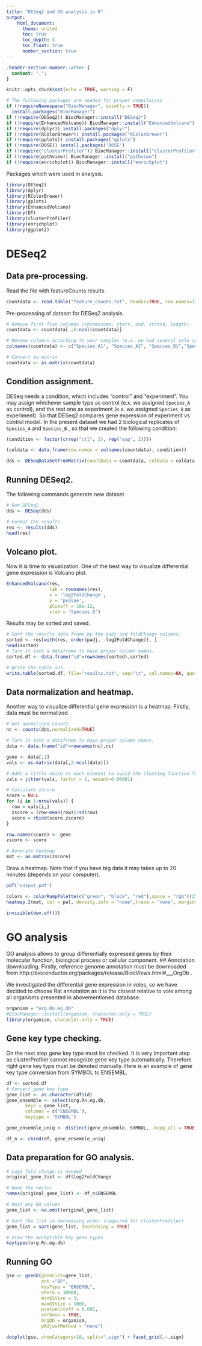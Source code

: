 ```yaml
---
title: "DESeq2 and GO analysis in R"
output:
    html_document:
      theme: united
      toc: true
      toc_depth: 3
      toc_float: true
      number_section: true
---
```


```css
.header-section-number::after {
  content: ".";
}
```


```r
knitr::opts_chunk$set(echo = TRUE, warning = F)

```

```r
# The following packages are needed for proper compilation
if (!requireNamespace("BiocManager", quietly = TRUE))
  install.packages("BiocManager")
if (!require(DESeq2)) BiocManager::install("DESeq2")
if (!require(EnhancedVolcano)) BiocManager::install("EnhancedVolcano")
if (!require(dplyr)) install.packages("dplyr")
if (!require(RColorBrewer)) install.packages("RColorBrewer")
if (!require(gplots)) install.packages("gplots")
if (!require(DOSE)) install.packages('DOSE')
if (!require("clusterProfiler")) BiocManager::install("clusterProfiler", version = "3.9")
if (!require(pathview)) BiocManager::install("pathview")
if (!require(enrichplot)) BiocManager::install("enrichplot")
```

Packages which were used in analysis.
```r
library(DESeq2)
library(dplyr)
library(RColorBrewer)
library(gplots)
library(EnhancedVolcano)
library(DT)
library(clusterProfiler)
library(enrichplot)
library(ggplot2)

```

# DESeq2
## Data pre-processing.
Read the file with featureCounts results.
```r
countdata <- read.table("feature_counts.txt", header=TRUE, row.names=1)
```

Pre-processing of dataset for DESeq2 analysis.
```r
# Remove first five columns (chromosome, start, end, strand, length)
countdata <- countdata[ ,6:ncol(countdata)]

# Rename columns according to your samples (e.x. we had several vole species)
colnames(countdata) <- c("Species_A1", "Species_A2", "Species_B1","Species_B2")

# Convert to matrix
countdata <- as.matrix(countdata)
```

## Condition assignment.
DESeq needs a condition, which includes "control" and "experiment". You may assign whichever sample type as control (e.x. we assigned `Species_A` as control), and the rest one as experiment (e.x. we assigned `Species_B` as experiment). So that DESeq2 compares gene expression of experiment vs control model.
In the present dataset we had 2 biological replicates of `Species_A` and `Species_B` , so that we created the following condition:
```r
(condition <- factor(c(rep("ctl", 2), rep("exp", 2))))

(coldata <- data.frame(row.names = colnames(countdata), condition))

dds <- DESeqDataSetFromMatrix(countData = countdata, colData = coldata, design = ~ condition)
```

## Running DESeq2.
The following commands generate new dataset
```r
# Run DESeq2
dds <- DESeq(dds)

# Format the results
res <- results(dds)
head(res)
```
## Volcano plot.
Now it is time to visualization. One of the best way to visualize differential gene expression is Volcano plot.
```r
EnhancedVolcano(res,
                lab = rownames(res),
                x = 'log2FoldChange',
                y = 'pvalue',
                pCutoff = 10e-12,
                xlab = 'Species B')
```

Results may be sorted and saved.
```r
# Sort the results data frame by the padj and foldChange columns.
sorted <- res[with(res, order(padj, -log2FoldChange)), ]
head(sorted)
# Turn it into a dataframe to have proper column names.
sorted.df <- data.frame("id"=rownames(sorted),sorted)

# Write the table out.
write.table(sorted.df, file="results.txt", sep="\t", col.names=NA, quote=FALSE)
```


## Data normalization and heatmap.
Another way to visualize differential gene expression is a heatmap. 
Firstly, data must be normalized.

```r
# Get normalized counts
nc <- counts(dds,normalized=TRUE)

# Turn it into a dataframe to have proper column names.
data <- data.frame("id"=rownames(nc),nc)

gene <- data[,1]
vals <- as.matrix(data[,2:ncol(data)])

# Adds a little noise to each element to avoid the clusting function failing on zero variance datalines.
vals = jitter(vals, factor = 1, amount=0.00001)

# Calculate zscore
score = NULL
for (i in 1:nrow(vals)) {
  row = vals[i,]
  zscore = (row-mean(row))/sd(row)
  score = rbind(score,zscore)
}

row.names(score) <- gene
zscore <- score

# Generate heatmap
mat <- as.matrix(zscore)
```

Draw a heatmap. Note that if you have big data it may takes up to 20 minutes (depends on your computer).

```r
pdf('output.pdf')

colors <- colorRampPalette(c("green", "black", "red"),space = "rgb")(256)
heatmap.2(mat, col = pal, density.info = "none",trace = "none", margins = c(14,14), lhei = c(1,5))

invisible(dev.off())
```

# GO analysis
GO analysis allows to group differentially expressed genes by their molecular function, biological process or cellular component.
## Annotation downloading.
Firstly, reference genome annotation must be downloaded from http://bioconductor.org/packages/release/BiocViews.html#___OrgDb .

We investigated the differential gene expression in voles, so we have decided to choose Rat annotation as it is the closest relative to vole among all organisms presented in abovementioned database.
```r
organism = "org.Rn.eg.db"
#BiocManager::install(organism, character.only = TRUE)
library(organism, character.only = TRUE)
```
## Gene key type checking.
On the next step gene key type must be checked. It is very important step as clusterProfiler cannot recognize gene key type automatically. Therefore right gene key type must be denoted manually.
Here is an example of gene key type conversion from SYMBOL to ENSEMBL.
```r
df <- sorted.df
# Convert gene key type
gene_list <- as.character(df$id)
gene_ensemble <- select(org.Rn.eg.db,
       keys = gene_list,
       columns = c('ENSEMBL'),
       keytype = 'SYMBOL')

gene_ensemble_uniq <- distinct(gene_ensemble, SYMBOL, .keep_all = TRUE) 

df_n <- cbind(df, gene_ensemble_uniq)
```
## Data preparation for GO analysis.

```r
# Log2 fold change is needed
original_gene_list <- df$log2FoldChange

# Name the vector
names(original_gene_list) <- df_n$ENSEMBL

# Omit any NA values 
gene_list <- na.omit(original_gene_list)

# Sort the list in decreasing order (required for clusterProfiler)
gene_list = sort(gene_list, decreasing = TRUE)

# View the acceptible key gene types
keytypes(org.Rn.eg.db)
```

## Running GO

```r
gse <- gseGO(geneList=gene_list, 
             ont ="BP", 
             keyType = "ENSEMBL", 
             nPerm = 10000, 
             minGSSize = 3, 
             maxGSSize = 1000,
             pvalueCutoff = 0.001,
             verbose = TRUE, 
             OrgDb = organism, 
             pAdjustMethod = "none")

dotplot(gse, showCategory=10, split=".sign") + facet_grid(.~.sign)
```




